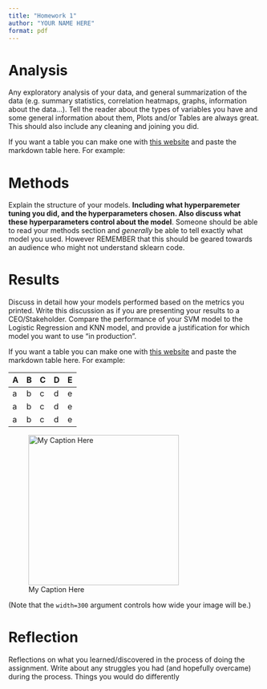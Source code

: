 ```yaml
---
title: "Homework 1"
author: "YOUR NAME HERE"
format: pdf
---
```


# Analysis 
Any exploratory analysis of your data, and general summarization of the data (e.g. summary statistics, correlation heatmaps, graphs, information about the data...). Tell the reader about the types of variables you have and some general information about them, Plots and/or Tables are always great. This should also include any cleaning and joining you did. 

If you want a table you can make one with [this website](https://www.tablesgenerator.com/markdown_tables) and paste the markdown table here. For example:

# Methods
Explain the structure of your models. **Including what hyperparemeter tuning you did, and the hyperparameters chosen. Also discuss what these hyperparameters control about the model**.  Someone should be able to read your methods section and *generally* be able to tell exactly what model you used. However REMEMBER that this should be geared towards an audience who might not understand sklearn code. 

# Results
Discuss in detail how your models performed based on the metrics you printed. Write this discussion as if you are presenting your results to a CEO/Stakeholder. Compare the performance of your SVM model to the Logistic Regression and KNN model, and provide a justification for which model you want to use "in production".

If you want a table you can make one with [this website](https://www.tablesgenerator.com/markdown_tables) and paste the markdown table here. For example:

| A | B | C | D | E |
|---|---|---|---|---|
| a | b | c | d | e |
| a | b | c | d | e |
| a | b | c | d | e |

![My Caption Here](https://media.istockphoto.com/id/1322277517/photo/wild-grass-in-the-mountains-at-sunset.jpg?s=612x612&w=0&k=20&c=6mItwwFFGqKNKEAzv0mv6TaxhLN3zSE43bWmFN--J5w=){width=300}

(Note that the `width=300` argument controls how wide your image will be.)


# Reflection
Reflections on what you learned/discovered in the process of doing the assignment. Write about any struggles you had (and hopefully overcame) during the process. Things you would do differently
